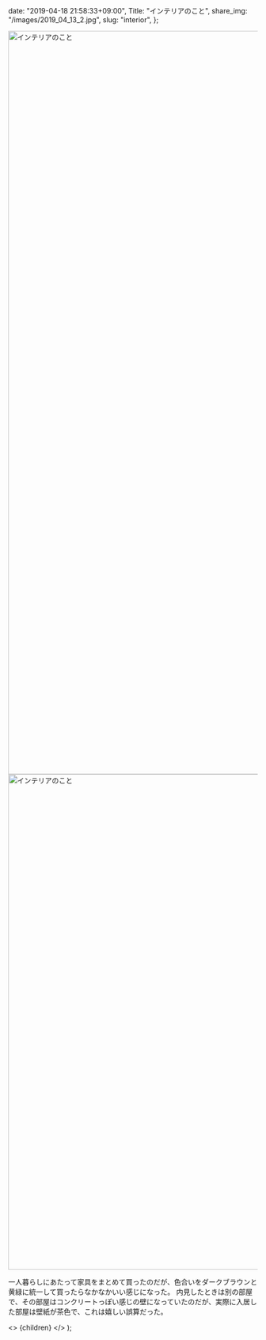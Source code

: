 
  date: "2019-04-18 21:58:33+09:00",
  Title: "インテリアのこと",
  share_img: "/images/2019_04_13_2.jpg",
  slug: "interior",
};

<img src="/images/2019_04_13_1.jpg" alt="インテリアのこと" width="1000" height="1500" loading="lazy" />

<img src="/images/2019_04_13_2.jpg" alt="インテリアのこと" width="1500" height="1000" loading="lazy" />

一人暮らしにあたって家具をまとめて買ったのだが、色合いをダークブラウンと黄緑に統一して買ったらなかなかいい感じになった。
内見したときは別の部屋で、その部屋はコンクリートっぽい感じの壁になっていたのだが、実際に入居した部屋は壁紙が茶色で、これは嬉しい誤算だった。

  <>
    <Head>
      <title>{meta.Title} | 異郷好実</title>
    </Head>
    <PostLayout meta={meta}>{children}</PostLayout>
  </>
);
